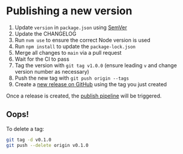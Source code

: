 
<Meta title="Development/Publishing" />

# Publishing a new version

1. Update `version` in `package.json` using [SemVer](https://semver.org/)
1. Update the CHANGELOG
1. Run `nvm use` to ensure the correct Node version is used
1. Run `npm install` to update the `package-lock.json`
1. Merge all changes to `main` via a pull request
1. Wait for the CI to pass
1. Tag the version with `git tag v1.0.0` (ensure leading `v` and change version number as necessary)
1. Push the new tag with `git push origin --tags`
1. Create a [new release on GitHub](https://github.com/nationalarchives/tna-frontend/releases/new) using the tag you just created

Once a release is created, the [publish pipeline](https://github.com/nationalarchives/tna-frontend/blob/main/.github/workflows/npm-publish.yml) will be triggered.

## Oops!

To delete a tag:

```sh
git tag -d v0.1.0
git push --delete origin v0.1.0
```
